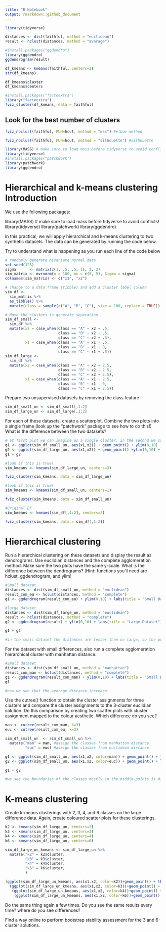 ```yaml
---
title: "R Notebook"
output: rmarkdown::github_document
---
```


```r
library(tidyverse)
```

```r
distances <- dist(faithful, method = "euclidean")
result <- hclust(distances, method = "average")
```

```r
#install.packages("ggdendro")
library(ggdendro)
ggdendrogram(result)

```

```r
df_kmeans <- kmeans(faithful, centers=2)
str(df_kmeans)

df_kmeans$cluster
df_kmeans$centers

#install.packages("factoextra")
library("factoextra")
fviz_cluster(df_kmeans, data = faithful)
```
## Look for the best number of clusters

```r

fviz_nbclust(faithful, FUN=hcut, method = "wss") #elbow method
```
```r
fviz_nbclust(faithful, FUN=hcut, method = "silhouette") #silhouette
```


```r
library(MASS) # make sure to load mass before tidyverse to avoid conflicts!
library(tidyverse)
#install.packages("patchwork")
library(patchwork)
library(ggdendro)
```

# Hierarchical and k-means clustering Introduction

We use the following packages:

library(MASS) # make sure to load mass before tidyverse to avoid conflicts!
library(tidyverse)
library(patchwork)
library(ggdendro)

In this practical, we will apply hierarchical and k-means clustering to two synthetic datasets. The data can be generated by running the code below.

Try to understand what is happening as you run each line of the code below

```r
# randomly generate bivariate normal data
set.seed(123)
sigma      <- matrix(c(1, .5, .5, 1), 2, 2)
sim_matrix <- mvrnorm(n = 100, mu = c(5, 5), Sigma = sigma)
colnames(sim_matrix) <- c("x1", "x2")

# change to a data frame (tibble) and add a cluster label column
sim_df <- 
  sim_matrix %>% 
  as_tibble() %>%
  mutate(class = sample(c("A", "B", "C"), size = 100, replace = TRUE))

# Move the clusters to generate separation
sim_df_small <- 
  sim_df %>%
  mutate(x2 = case_when(class == "A" ~ x2 + .5,
                        class == "B" ~ x2 - .5,
                        class == "C" ~ x2 + .5),
         x1 = case_when(class == "A" ~ x1 - .5,
                        class == "B" ~ x1 - 0,
                        class == "C" ~ x1 + .5))
sim_df_large <- 
  sim_df %>%
  mutate(x2 = case_when(class == "A" ~ x2 + 2.5,
                        class == "B" ~ x2 - 2.5,
                        class == "C" ~ x2 + 2.5),
         x1 = case_when(class == "A" ~ x1 - 2.5,
                        class == "B" ~ x1 - 0,
                        class == "C" ~ x1 + 2.5))
```

Prepare two unsupervised datasets by removing the class feature

```r
sim_df_small_un <- sim_df_small[,1:2]
sim_df_large_un <- sim_df_large[,1:2]
```


For each of these datasets, create a scatterplot. Combine the two plots into a single frame (look up the “patchwork” package to see how to do this!) What is the difference between the two datasets?
```r
# at first plot we can imagine as a single cluster, in the second we can think of 3 clusters
g1 <- ggplot(sim_df_small_un, aes(x1,x2)) + geom_point() + ylim(0,10) + xlim(0,10)
g2 <- ggplot(sim_df_large_un, aes(x1,x2)) + geom_point() +ylim(0,10) + xlim(0,10)
g1 + g2
```
```r
#look if this is true!
sim_kmeans <- kmeans(sim_df_large_un, centers=3)

fviz_cluster(sim_kmeans, data = sim_df_large_un)
```
```r
#look if this is true!
sim_kmeans <- kmeans(sim_df_small_un, centers=1)

fviz_cluster(sim_kmeans, data = sim_df_small_un)
```
```r
#Original DF
sim_kmeans <- kmeans(sim_df[,1:2], centers=3)

fviz_cluster(sim_kmeans, data = sim_df[,1:2])
```


# Hierarchical clustering
Run a hierarchical clustering on these datasets and display the result as dendrograms. Use euclidian distances and the complete agglomeration method. Make sure the two plots have the same y-scale. What is the difference between the dendrograms? (Hint: functions you’ll need are hclust, ggdendrogram, and ylim)

```r
#Small dataset
distances <- dist(sim_df_small_un, method = "euclidean")
result_com_eu <- hclust(distances, method = "complete")
g1 <- ggdendrogram(result_com_eu) + ylim(0,10) + labs(title = "Small Dataset")

#large dataset
distances <- dist(sim_df_large_un, method = "euclidean")
result <- hclust(distances, method = "complete")
g2 <- ggdendrogram(result) + ylim(0,10) + labs(title = "Large Dataset")

g1 + g2

#in the small dataset the distances are lesser than on large, so the points are closer to eachother, as we see in previous experiments. Max height = max distance = 5,5 on smalldf, and 10 in largedf.
```

For the dataset with small differences, also run a complete agglomeration hierarchical cluster with manhattan distance.
```r
#Small dataset
distances <- dist(sim_df_small_un, method = "manhattan")
result_com_man <- hclust(distances, method = "complete")
g1 <- ggdendrogram(result_com_man) + ylim(0,10) + labs(title = "Small Dataset")
g1

#now we see that the average distance increase.
```

Use the cutree() function to obtain the cluster assignments for three clusters and compare the cluster assignments to the 3-cluster euclidian solution. Do this comparison by creating two scatter plots with cluster assignment mapped to the colour aesthetic. Which difference do you see?

```r
man <- cutree(result_com_man, k=3) 
euc <- cutree(result_com_eu, k=3)

sim_df_small_un  <- sim_df_small_un %>%
  mutate("man" = man, #assign the classes from manhattan distance
         "euc" = euc) #assign the classes from euclidean distance

g1 <- ggplot(sim_df_small_un, aes(x1,x2, color=man)) + geom_point() + labs(title= "3-Clusters Manhattan Distances")
g2 <- ggplot(sim_df_small_un, aes(x1,x2, color=euc)) + geom_point() + labs(title= "3-Clusters Euclidean Distances")

g1 + g2

#we see the boundaries of the classes mostly in the middle-points is different
```


# K-means clustering
Create k-means clusterings with 2, 3, 4, and 6 classes on the large difference data. Again, create coloured scatter plots for these clusterings.

```r
k2 <- kmeans(sim_df_large_un, centers=2)
k3 <- kmeans(sim_df_large_un, centers=3)
k4 <- kmeans(sim_df_large_un, centers=4)
k6 <- kmeans(sim_df_large_un, centers=6)

sim_df_large_un_kmeans <- sim_df_large_un %>%
  mutate("k2" = k2$cluster,
         "k3" = k3$cluster,
         "k4" = k4$cluster,
         "k6" = k6$cluster,
         )

(ggplot(sim_df_large_un_kmeans, aes(x1,x2, color=k2))+geom_point() + theme_classic()) +
  (ggplot(sim_df_large_un_kmeans, aes(x1,x2, color=k3))+geom_point() + theme_classic()) +
   (ggplot(sim_df_large_un_kmeans, aes(x1,x2, color=k4))+geom_point() + theme_classic()) +
    (ggplot(sim_df_large_un_kmeans, aes(x1,x2, color=k6))+geom_point() + theme_classic()) 
```

Do the same thing again a few times. Do you see the same results every time? where do you see differences?

Find a way online to perform bootstrap stability assessment for the 3 and 6-cluster solutions.

